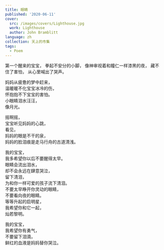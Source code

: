 ---
title: 眼睛
published: '2020-06-11'
cover:
  src: /images/covers/Lighthouse.jpg
  work: Lighthouse
  author: John Bramblitt
language: zh
collection: 天上的市集
tags:
  - Poem
---

<section className="flex-center">
<section>
第一个醒来的宝宝，  
拳起不安分的小脚，  
像神审视着和瞳仁一样漆黑的夜，  
藏不住了害怕，  
从心里喊出了哭声。

妈妈从疲惫的梦中赶来，  
温暖暖不化宝宝冰冷的伤，  
怀抱抱不下宝宝的害怕。  
小眼睛泪水汪汪，  
像月光。

摇啊摇，  
宝宝听见妈妈的心跳，  
看见，  
妈妈的眼是不干的泉，  
妈妈的脸泪痕是走马行舟的古道清浅。

我的宝宝，  
我多希望你以后不要醒得太早。  
眼睛会流出泪水，  
却不会永远在肆意哭泣，  
留下清泪，  
为和你一样可爱的孩子流下清泪。  
不要太早睁开你灵动的眼睛，  
不要看向夜的眼睛。  
等等升起的启明星，  
我希望你和它一起，  
灿若黎明。

我的宝宝，  
我希望你有勇气，  
不要留下泪滴，  
鲜红的血液是妈妈替你哭泣。

</section>
</section>
